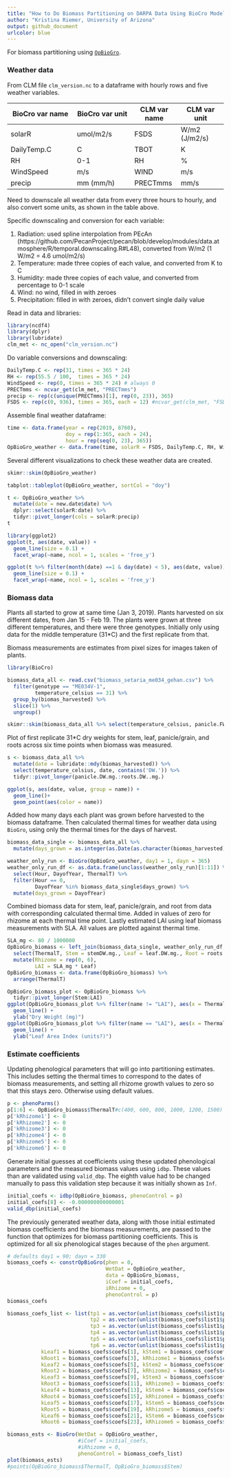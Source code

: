 ```yaml
---
title: "How to Do Biomass Partitioning on DARPA Data Using BioCro Model"
author: "Kristina Riemer, University of Arizona"
output: github_document
urlcolor: blue
---
```


For biomass partitioning using [`OpBioGro`](https://github.com/ebimodeling/biocro/blob/master/R/OpBioGro.R). 

### Weather data

From CLM file `clm_version.nc` to a dataframe with hourly rows and five weather variables. 

BioCro var name   | BioCro var unit | CLM var name | CLM var unit    
----------------- | --------------- | ------------ | ------------    
solarR            | umol/m2/s       | FSDS         | W/m2 (J/m2/s)           
DailyTemp.C       | C               | TBOT         | K               
RH                | 0-1             | RH           | %               
WindSpeed         | m/s             | WIND         | m/s                
precip            | mm (mm/h)       | PRECTmms     | mm/s                

Need to downscale all weather data from every three hours to hourly, and also convert some units, as shown in the table above. 

Specific downscaling and conversion for each variable: 

1. Radiation: used spline interpolation from PEcAn (https://github.com/PecanProject/pecan/blob/develop/modules/data.atmosphere/R/temporal.downscaling.R#L48), converted from W/m2 (1 W/m2 = 4.6 umol/m2/s)
2. Temperature: made three copies of each value, and converted from K to C
3. Humidity: made three copies of each value, and converted from percentage to 0-1 scale
4. Wind: no wind, filled in with zeroes
5. Precipitation: filled in with zeroes, didn't convert single daily value

Read in data and libraries: 
```r
library(ncdf4)
library(dplyr)
library(lubridate)
clm_met <- nc_open("clm_version.nc")
```

Do variable conversions and downscaling: 
```r
DailyTemp.C <- rep(31, times = 365 * 24)
RH <- rep(55.5 / 100,  times = 365 * 24)
WindSpeed <- rep(0, times = 365 * 24) # always 0
PRECTmms <- ncvar_get(clm_met, "PRECTmms")
precip <- rep(c(unique(PRECTmms)[1], rep(0, 23)), 365)
FSDS <- rep(c(0, 936), times = 365, each = 12) #ncvar_get(clm_met, "FSDS") * 4.6
```

Assemble final weather dataframe: 
```r
time <- data.frame(year = rep(2019, 8760), 
                   doy = rep(1:365, each = 24), 
                   hour = rep(seq(0, 23), 365))
OpBioGro_weather <- data.frame(time, solarR = FSDS, DailyTemp.C, RH, WindSpeed, precip)
```

Several different visualizations to check these weather data are created. 
```r
skimr::skim(OpBioGro_weather)
```

```r
tabplot::tableplot(OpBioGro_weather, sortCol = "doy")
```

```r
t <- OpBioGro_weather %>% 
  mutate(date = new.date$date) %>% 
  dplyr::select(solarR:date) %>% 
  tidyr::pivot_longer(cols = solarR:precip)
t

library(ggplot2)
ggplot(t, aes(date, value)) +
  geom_line(size = 0.1) + 
  facet_wrap(~name, ncol = 1, scales = 'free_y')

ggplot(t %>% filter(month(date) ==1 & day(date) < 5), aes(date, value)) +
  geom_line(size = 0.1) + 
  facet_wrap(~name, ncol = 1, scales = 'free_y')
```
### Biomass data

Plants all started to grow at same time (Jan 3, 2019). Plants harvested on six different dates, from Jan 15 - Feb 19. The plants were grown at three different temperatures, and there were three genotypes. Initially only using data for the middle temperature (31*C) and the first replicate from that. 

Biomass measurements are estimates from pixel sizes for images taken of plants. 
```r
library(BioCro)

biomass_data_all <- read.csv("biomass_setaria_me034_gehan.csv") %>% 
  filter(genotype == "ME034V-1", 
         temperature_celsius == 31) %>% 
  group_by(biomas_harvested) %>% 
  slice(1) %>% 
  ungroup()

skimr::skim(biomass_data_all %>% select(temperature_celsius, panicle.FW.g.:roots.DW..mg.))
```

Plot of first replicate 31*C dry weights for stem, leaf, panicle/grain, and roots across six time points when biomass was measured. 
```r
s <- biomass_data_all %>% 
  mutate(date = lubridate::mdy(biomas_harvested)) %>% 
  select(temperature_celsius, date, contains('DW.')) %>% 
  tidyr::pivot_longer(panicle.DW.mg.:roots.DW..mg.)

ggplot(s, aes(date, value, group = name)) +
  geom_line()+
  geom_point(aes(color = name))

```

Added how many days each plant was grown before harvested to the biomass dataframe. Then calculated thermal times for weather data using `BioGro`, using only the thermal times for the days of harvest. 
```r
biomass_data_single <- biomass_data_all %>% 
  mutate(days_grown = as.integer(as.Date(as.character(biomas_harvested),format="%m/%d/%Y") - as.Date(as.character(seeds_in_germination),format="%m/%d/%Y")))

weather_only_run <- BioGro(OpBioGro_weather, day1 = 1, dayn = 365)
weather_only_run_df <- as.data.frame(unclass(weather_only_run)[1:11]) %>%
  select(Hour, DayofYear, ThermalT) %>% 
  filter(Hour == 0, 
         DayofYear %in% biomass_data_single$days_grown) %>% 
  mutate(days_grown = DayofYear)
```

Combined biomass data for stem, leaf, panicle/grain, and root from data with corresponding calculated thermal time. Added in values of zero for rhizome at each thermal time point. Lastly estimated LAI using leaf biomass measurements with SLA. All values are plotted against thermal time. 
```r
SLA_mg <- 80 / 1000000
OpBioGro_biomass <- left_join(biomass_data_single, weather_only_run_df, by = "days_grown") %>% 
  select(ThermalT, Stem = stemDW.mg., Leaf = leaf.DW.mg., Root = roots.DW..mg., Grain = panicle.DW.mg.) %>% 
  mutate(Rhizome = rep(0, 6), 
         LAI = SLA_mg * Leaf)
OpBioGro_biomass <- data.frame(OpBioGro_biomass) %>% 
  arrange(ThermalT)

OpBioGro_biomass_plot <- OpBioGro_biomass %>% 
  tidyr::pivot_longer(Stem:LAI)
ggplot(OpBioGro_biomass_plot %>% filter(name != "LAI"), aes(x = ThermalT, y = value, color = name)) +
  geom_line() +
  ylab("Dry Weight (mg)")
ggplot(OpBioGro_biomass_plot %>% filter(name == "LAI"), aes(x = ThermalT, y = value)) +
  geom_line() +
  ylab("Leaf Area Index (units?)")
```

### Estimate coefficients

Updating phenological parameters that will go into partitioning estimates. This includes setting the thermal times to correspond to the dates of biomass measurements, and setting all rhizome growth values to zero so that this stays zero. Otherwise using default values. 
```r
p <- phenoParms() 
p[1:6] <- OpBioGro_biomass$ThermalT#c(400, 600, 800, 1000, 1200, 1500)
p['kRhizome1'] <- 0
p['kRhizome2'] <- 0
p['kRhizome3'] <- 0
p['kRhizome4'] <- 0
p['kRhizome5'] <- 0
p['kRhizome6'] <- 0
```

Generate initial guesses at coefficients using these updated phenological parameters and the measured biomass values using `idbp`. These values than are validated using `valid_dbp`. The eighth value had to be changed manually to pass this validation step because it was initially shown as `Inf`. 
```r
initial_coefs <- idbp(OpBioGro_biomass, phenoControl = p)
initial_coefs[8] <- -0.000000000000001
valid_dbp(initial_coefs)
```

The previously generated weather data, along with those initial estimated biomass coefficients and the biomass measurements, are passed to the function that optimizes for biomass partitioning coefficients. This is optimized for all six phenological stages because of the `phen` argument. 
```r
# defaults day1 = 90; dayn = 330
biomass_coefs <- constrOpBioGro(phen = 0, 
                                WetDat = OpBioGro_weather,
                                data = OpBioGro_biomass, 
                                iCoef = initial_coefs, 
                                iRhizome = 0, 
                                phenoControl = p)
biomass_coefs
```

```r
biomass_coefs_list <- list(tp1 = as.vector(unlist(biomass_coefs$list1$phenoP[1])), 
                           tp2 = as.vector(unlist(biomass_coefs$list1$phenoP[2])), 
                           tp3 = as.vector(unlist(biomass_coefs$list1$phenoP[3])), 
                           tp4 = as.vector(unlist(biomass_coefs$list1$phenoP[4])), 
                           tp5 = as.vector(unlist(biomass_coefs$list1$phenoP[5])), 
                           tp6 = as.vector(unlist(biomass_coefs$list1$phenoP[6])), 
           kLeaf1 = biomass_coefs$coefs[1], kStem1 = biomass_coefs$coefs[2], 
           kRoot1 = biomass_coefs$coefs[3], kRhizome1 = biomass_coefs$coefs[4], #kGrain1 = 0.0, 
           kLeaf2 = biomass_coefs$coefs[5], kStem2 = biomass_coefs$coefs[6], 
           kRoot2 = biomass_coefs$coefs[7], kRhizome2 = biomass_coefs$coefs[8], #kGrain2 = 0.0,
           kLeaf3 = biomass_coefs$coefs[9], kStem3 = biomass_coefs$coefs[10], 
           kRoot3 = biomass_coefs$coefs[11], kRhizome3 = biomass_coefs$coefs[12], #kGrain3 = 0.0, 
           kLeaf4 = biomass_coefs$coefs[13], kStem4 = biomass_coefs$coefs[14], 
           kRoot4 = biomass_coefs$coefs[15], kRhizome4 = biomass_coefs$coefs[16], #kGrain4 = 0.0, 
           kLeaf5 = biomass_coefs$coefs[17], kStem5 = biomass_coefs$coefs[18], 
           kRoot5 = biomass_coefs$coefs[19], kRhizome5 = biomass_coefs$coefs[20], #kGrain5 = 0.0, 
           kLeaf6 = biomass_coefs$coefs[21], kStem6 = biomass_coefs$coefs[22], 
           kRoot6 = biomass_coefs$coefs[23], kRhizome6 = biomass_coefs$coefs[24], kGrain6 = biomass_coefs$coefs[25]) 

biomass_ests <- BioGro(WetDat = OpBioGro_weather, 
                       #iCoef = initial_coefs, 
                       #iRhizome = 0, 
                       phenoControl = biomass_coefs_list)
plot(biomass_ests)
#points(OpBioGro_biomass$ThermalT, OpBioGro_biomass$Stem)
```

